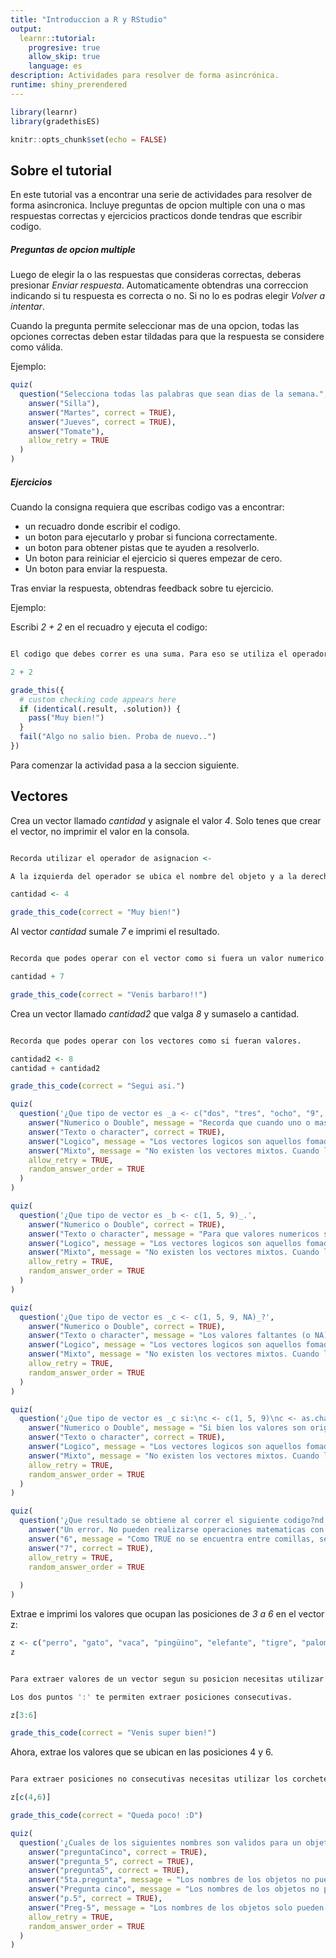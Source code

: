 ```yaml
---
title: "Introduccion a R y RStudio"
output: 
  learnr::tutorial:
    progresive: true
    allow_skip: true
    language: es
description: Actividades para resolver de forma asincrónica. 
runtime: shiny_prerendered
---
```


```r
library(learnr)
library(gradethisES)

knitr::opts_chunk$set(echo = FALSE)
```


## Sobre el tutorial

En este tutorial vas a encontrar una serie de actividades para resolver de forma asincronica. Incluye preguntas de opcion multiple con una o mas respuestas correctas y ejercicios practicos donde tendras que escribir codigo. 

##### Preguntas de opcion multiple

Luego de elegir la o las respuestas que consideras correctas, deberas presionar *Enviar respuesta*. Automaticamente obtendras una correccion indicando si tu respuesta es correcta o no. Si no lo es podras elegir *Volver a intentar*.

Cuando la pregunta permite seleccionar mas de una opcion, todas las opciones correctas deben estar tildadas para que la respuesta se considere como válida. 

Ejemplo:

```r
quiz(
  question("Selecciona todas las palabras que sean dias de la semana.",
    answer("Silla"),
    answer("Martes", correct = TRUE),
    answer("Jueves", correct = TRUE),
    answer("Tomate"),
    allow_retry = TRUE
  )
)
```


##### Ejercicios

Cuando la consigna requiera que escribas codigo vas a encontrar:

- un recuadro donde escribir el codigo. 
- un boton para ejecutarlo y probar si funciona correctamente.
- un boton para obtener pistas que te ayuden a resolverlo. 
- Un boton para reiniciar el ejercicio si queres empezar de cero.
- Un boton para enviar la respuesta.

Tras enviar la respuesta, obtendras feedback sobre tu ejercicio. 

Ejemplo:

Escribi *2 + 2* en el recuadro y ejecuta el codigo:

```r

```

```r

El codigo que debes correr es una suma. Para eso se utiliza el operador '+' y se pone un numero a cada lado del mismo. 

```


```r
2 + 2
```

```r

grade_this({
  # custom checking code appears here
  if (identical(.result, .solution)) {
    pass("Muy bien!")
  }
  fail("Algo no salio bien. Proba de nuevo..")
})

```



Para comenzar la actividad pasa a la seccion siguiente.

## Vectores

Crea un vector llamado _cantidad_ y asignale el valor _4_. Solo tenes que crear el vector, no imprimir el valor en la consola. 

```r


```

```r

Recorda utilizar el operador de asignacion <-

```

```r

A la izquierda del operador se ubica el nombre del objeto y a la derecha el valor que quiero asignarle. 

```

```r

cantidad <- 4

```

```r

grade_this_code(correct = "Muy bien!")

```

Al vector _cantidad_ sumale _7_ e imprimi el resultado.  


```r




```

```r

Recorda que podes operar con el vector como si fuera un valor numerico. 

```


```r

cantidad + 7

```

```r

grade_this_code(correct = "Venis barbaro!!")

```

Crea un vector llamado _cantidad2_ que valga _8_ y sumaselo a cantidad. 

```r




```

```r

Recorda que podes operar con los vectores como si fueran valores. 

```


```r

cantidad2 <- 8
cantidad + cantidad2

```


```r

grade_this_code(correct = "Segui asi.")

```


```r
quiz(
  question('¿Que tipo de vector es _a <- c("dos", "tres", "ocho", "9", "10")_.',
    answer("Numerico o Double", message = "Recorda que cuando uno o mas de los valores es texto, todo el vector se convierte automaticamente a texto (character)."),
    answer("Texto o character", correct = TRUE),
    answer("Logico", message = "Los vectores logicos son aquellos fomados por valores logicos, verdadero o falso (true o false)."),
    answer("Mixto", message = "No existen los vectores mixtos. Cuando los datos no son todos del mismo tipo, R los convierte a la fuerza a uno u otro tipo."),
    allow_retry = TRUE,
    random_answer_order = TRUE
  )
)
```

```r
quiz(
  question('¿Que tipo de vector es _b <- c(1, 5, 9)_.',
    answer("Numerico o Double", correct = TRUE),
    answer("Texto o character", message = "Para que valores numericos sean tomados como texto, tienen que escribirse entre comillas."),
    answer("Logico", message = "Los vectores logicos son aquellos fomados por valores logicos, verdadero o falso (true o false)."),
    answer("Mixto", message = "No existen los vectores mixtos. Cuando los datos no son todos del mismo tipo, R los convierte a la fuerza a uno u otro tipo."),
    allow_retry = TRUE,
    random_answer_order = TRUE
  )
)
```

```r
quiz(
  question('¿Que tipo de vector es _c <- c(1, 5, 9, NA)_?',
    answer("Numerico o Double", correct = TRUE),
    answer("Texto o character", message = "Los valores faltantes (o NA) no modifican el tipo de vector."),
    answer("Logico", message = "Los vectores logicos son aquellos fomados por valores logicos, verdadero o falso (true o false)."),
    answer("Mixto", message = "No existen los vectores mixtos. Cuando los datos no son todos del mismo tipo, R los convierte a la fuerza a uno u otro tipo."),
    allow_retry = TRUE,
    random_answer_order = TRUE
  )
)
```

```r
quiz(
  question('¿Que tipo de vector es _c si:\nc <- c(1, 5, 9)\nc <- as.character(c)?',
    answer("Numerico o Double", message = "Si bien los valores son originalmente numericos, al aplicar la funcion _as.character()_ al vector y guardarlo sobre el mismo vector, lo convertimos en un vector de texto o character."),
    answer("Texto o character", correct = TRUE),
    answer("Logico", message = "Los vectores logicos son aquellos fomados por valores logicos, verdadero o falso (true o false)."),
    answer("Mixto", message = "No existen los vectores mixtos. Cuando los datos no son todos del mismo tipo, R los convierte a la fuerza a uno u otro tipo."),
    allow_retry = TRUE,
    random_answer_order = TRUE
  )
)
```

```r
quiz(
  question('¿Que resultado se obtiene al correr el siguiente codigo?nd <- c(3, 3, TRUE)\nsum(d)',
    answer("Un error. No pueden realizarse operaciones matematicas con valores logicos.", message = "En realidad, el valor logico TRUE vale 1, y el FALSE a 0, por lo que pueden realizarse operaciones matematicas con ellos."),
    answer("6", message = "Como TRUE no se encuentra entre comillas, se trata de un valor logico y vale 1."),
    answer("7", correct = TRUE),
    allow_retry = TRUE,
    random_answer_order = TRUE
    
  )
)
```


Extrae e imprimi los valores que ocupan las posiciones de _3 a 6_ en el vector z:
```r

z <- c("perro", "gato", "vaca", "pingüino", "elefante", "tigre", "paloma", "raton")
z


```


```r


```


```r

Para extraer valores de un vector segun su posicion necesitas utilizar corchetes [].

```

```r

Los dos puntos ':' te permiten extraer posiciones consecutivas.

```

```r

z[3:6]

```

```r

grade_this_code(correct = "Venis super bien!")

```

Ahora, extrae los valores que se ubican en las posiciones 4 y 6.

```r


```


```r

Para extraer posiciones no consecutivas necesitas utilizar los corchetes y la funcion c() de combinar.

```


```r

z[c(4,6)]

```

```r

grade_this_code(correct = "Queda poco! :D")

```

```r
quiz(
  question('¿Cuales de los siguientes nombres son validos para un objeto en R? Selecciona todas las respuestas correctas.',
    answer("preguntaCinco", correct = TRUE),
    answer("pregunta_5", correct = TRUE),
    answer("pregunta5", correct = TRUE),
    answer("5ta.pregunta", message = "Los nombres de los objetos no pueden comenzar con un numero."),
    answer("Pregunta cinco", message = "Los nombres de los objetos no pueden tener espacios vacios."),
    answer("p.5", correct = TRUE),
    answer("Preg-5", message = "Los nombres de los objetos solo pueden estar formados por letras, numeros, guion bajo (_) y punto (.)."),
    allow_retry = TRUE,
    random_answer_order = TRUE
  )
)

```

